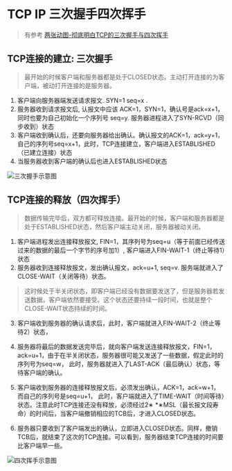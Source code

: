 # TCP IP 三次握手四次挥手
> 有参考 [两张动图-彻底明白TCP的三次握手与四次挥手](https://blog.csdn.net/qzcsu/article/details/72861891)


## TCP连接的建立: 三次握手

> 最开始的时候客户端和服务器都是处于CLOSED状态。主动打开连接的为客户端，被动打开连接的是服务器。

1. 客户端向服务器端发送请求报文. SYN=1 seq=x .
2. 服务器收到请求报文后, 认报文中应该 ACK=1，SYN=1，确认号是ack=x+1，同时也要为自己初始化一个序列号 seq=y. 服务器进程进入了SYN-RCVD（同步收到）状态
3. 客户端收到确认后，还要向服务器给出确认。确认报文的ACK=1，ack=y+1，自己的序列号seq=x+1，此时，TCP连接建立，客户端进入ESTABLISHED（已建立连接）状态
4. 当服务器收到客户端的确认后也进入ESTABLISHED状态


![三次握手示意图](https://cdn.jansora.com/files/uPic/2022/06/14/rmeVqJ.jpg)








## TCP连接的释放（四次挥手）

> 数据传输完毕后，双方都可释放连接。最开始的时候，客户端和服务器都是处于ESTABLISHED状态，然后客户端主动关闭，服务器被动关闭。

1. 客户端进程发出连接释放报文, FIN=1，其序列号为seq=u（等于前面已经传送过来的数据的最后一个字节的序号加1）, 客户端进入FIN-WAIT-1（终止等待1）状态
2. 服务器收到连接释放报文，发出确认报文，ack=u+1, seq=v. 服务端就进入了CLOSE-WAIT（关闭等待）状态。
  >  这时候处于半关闭状态，即客户端已经没有数据要发送了，但是服务器若发送数据，客户端依然要接受。这个状态还要持续一段时间，也就是整个CLOSE-WAIT状态持续的时间。
3. 客户端收到服务器的确认请求后，此时，客户端就进入FIN-WAIT-2（终止等待2）状态，
4. 服务器将最后的数据发送完毕后，就向客户端发送连接释放报文，FIN=1，ack=u+1，由于在半关闭状态，服务器很可能又发送了一些数据，假定此时的序列号为seq=w，
此时，服务器就进入了LAST-ACK（最后确认）状态，等待客户端的确认。

5. 客户端收到服务器的连接释放报文后，必须发出确认，ACK=1，ack=w+1，而自己的序列号是seq=u+1，
此时，客户端就进入了TIME-WAIT（时间等待）状态。注意此时TCP连接还没有释放，必须经过2∗ *∗MSL（最长报文段寿命）的时间后，当客户端撤销相应的TCB后，才进入CLOSED状态。
6. 服务器只要收到了客户端发出的确认，立即进入CLOSED状态。同样，撤销TCB后，就结束了这次的TCP连接。可以看到，服务器结束TCP连接的时间要比客户端早一些。



![四次挥手示意图](https://cdn.jansora.com/files/uPic/2022/06/14/mOrbur.jpg)
